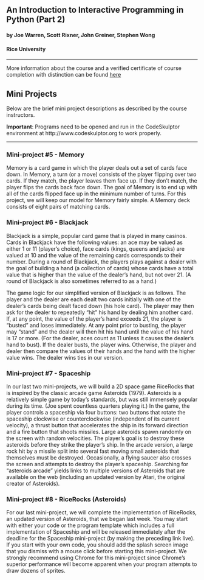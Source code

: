 ## An Introduction to Interactive Programming in Python (Part 2)
#### by Joe Warren, Scott Rixner, John Greiner, Stephen Wong
#### Rice University
***

More information about the course and a verified certificate of course completion with distinction can be found [here](https://www.coursera.org/account/accomplishments/records/MskPADC7nzWCpQWt)

## Mini Projects

Below are the brief mini project descriptions as described by the course instructors.

**Important**: Programs need to be opened and run in the CodeSkulptor environment at http://www.codeskulptor.org to work properly.

***

### Mini-project #5 - Memory

Memory is a card game in which the player deals out a set of cards face down. In Memory, a turn (or a move) consists of the player flipping over two cards. If they match, the player leaves them face up. If they don't match, the player flips the cards back face down. The goal of Memory is to end up with all of the cards flipped face up in the minimum number of turns. For this project, we will keep our model for Memory fairly simple. A Memory deck consists of eight pairs of matching cards.


### Mini-project #6 - Blackjack

Blackjack is a simple, popular card game that is played in many casinos. Cards in Blackjack have the following values: an ace may be valued as either 1 or 11 (player's choice), face cards (kings, queens and jacks) are valued at 10 and the value of the remaining cards corresponds to their number. During a round of Blackjack, the players plays against a dealer with the goal of building a hand (a collection of cards) whose cards have a total value that is higher than the value of the dealer's hand, but not over 21.  (A round of Blackjack is also sometimes referred to as a hand.)

The game logic for our simplified version of Blackjack is as follows. The player and the dealer are each dealt two cards initially with one of the dealer's cards being dealt faced down (his hole card). The player may then ask for the dealer to repeatedly "hit" his hand by dealing him another card. If, at any point, the value of the player's hand exceeds 21, the player is "busted" and loses immediately. At any point prior to busting, the player may "stand" and the dealer will then hit his hand until the value of his hand is 17 or more. (For the dealer, aces count as 11 unless it causes the dealer's hand to bust). If the dealer busts, the player wins. Otherwise, the player and dealer then compare the values of their hands and the hand with the higher value wins. The dealer wins ties in our version.


### Mini-project #7 - Spaceship

In our last two mini-projects, we will build a 2D space game RiceRocks that is inspired by the classic arcade game Asteroids (1979). Asteroids is a relatively simple game by today's standards, but was still immensely popular during its time. (Joe spent countless quarters playing it.) In the game, the player controls a spaceship via four buttons: two buttons that rotate the spaceship clockwise or counterclockwise (independent of its current velocity), a thrust button that accelerates the ship in its forward direction and a fire button that shoots missiles. Large asteroids spawn randomly on the screen with random velocities. The player's goal is to destroy these asteroids before they strike the player's ship. In the arcade version, a large rock hit by a missile split into several fast moving small asteroids that themselves must be destroyed. Occasionally, a flying saucer also crosses the screen and attempts to destroy the player's spaceship. Searching for "asteroids arcade" yields links to multiple versions of Asteroids that are available on the web (including an updated version by Atari, the original creator of Asteroids).

### Mini-project #8 - RiceRocks (Asteroids)

For our last mini-project, we will complete the implementation of RiceRocks, an updated version of Asteroids,  that we began last week.  You may start with either your code or the program template which includes a full implementation of Spaceship and will be released immediately after the deadline for the Spaceship mini-project (by making the preceding link live).  If you start with your own code, you should add the splash screen image that you dismiss with a mouse click before starting this mini-project.  We strongly recommend using Chrome for this mini-project since Chrome's superior performance will become apparent when your program attempts to draw dozens of sprites.